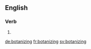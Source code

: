 
==English==

===Verb===
{{head|en}}

# {{present participle of|botanize}}

[[de:botanizing]]
[[fr:botanizing]]
[[sv:botanizing]]